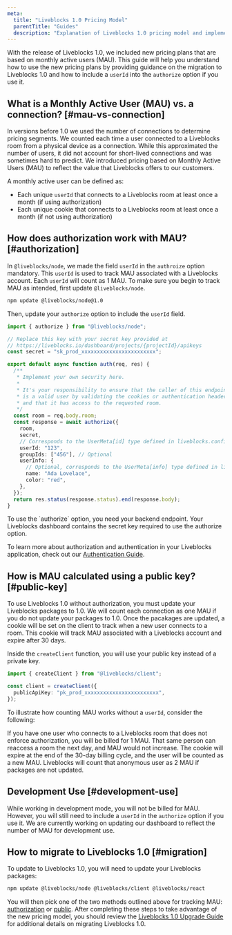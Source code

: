 ```yaml
---
meta:
  title: "Liveblocks 1.0 Pricing Model"
  parentTitle: "Guides"
  description: "Explanation of Liveblocks 1.0 pricing model and implementation"
---
```


With the release of Liveblocks 1.0, we included new pricing plans that are based
on monthly active users (MAU). This guide will help you understand how to use
the new pricing plans by providing guidance on the migration to Liveblocks 1.0
and how to include a `userId` into the `authorize` option if you use it.

## What is a Monthly Active User (MAU) vs. a connection? [#mau-vs-connection]

In versions before 1.0 we used the number of connections to determine pricing
segments. We counted each time a user connected to a Liveblocks room from a
physical device as a connection. While this approximated the number of users, it
did not account for short-lived connections and was sometimes hard to predict.
We introduced pricing based on Monthly Active Users (MAU) to reflect the value
that Liveblocks offers to our customers.

A monthly active user can be defined as:

- Each unique `userId` that connects to a Liveblocks room at least once a month
  (if using authorization)
- Each unique cookie that connects to a Liveblocks room at least once a month
  (if not using authorization)

## How does authorization work with MAU? [#authorization]

In `@liveblocks/node`, we made the field `userId` in the `authroize` option
mandatory. This `userId` is used to track MAU associated with a Liveblocks
account. Each `userId` will count as 1 MAU. To make sure you begin to track MAU
as intended, first update `@liveblocks/node`.

```bash
npm update @liveblocks/node@1.0
```

Then, update your `authorize` option to include the `userId` field.

```ts highlight="16,20"
import { authorize } from "@liveblocks/node";

// Replace this key with your secret key provided at
// https://liveblocks.io/dashboard/projects/{projectId}/apikeys
const secret = "sk_prod_xxxxxxxxxxxxxxxxxxxxxxxx";

export default async function auth(req, res) {
  /**
   * Implement your own security here.
   *
   * It's your responsibility to ensure that the caller of this endpoint
   * is a valid user by validating the cookies or authentication headers
   * and that it has access to the requested room.
   */
  const room = req.body.room;
  const response = await authorize({
    room,
    secret,
    // Corresponds to the UserMeta[id] type defined in liveblocks.config.ts
    userId: "123",
    groupIds: ["456"], // Optional
    userInfo: {
      // Optional, corresponds to the UserMeta[info] type defined in liveblocks.config.ts
      name: "Ada Lovelace",
      color: "red",
    },
  });
  return res.status(response.status).end(response.body);
}
```

<Banner title="Using a secret key with authorization">
  To use the `authorize` option, you need your backend endpoint. Your Liveblocks
  dashboard contains the secret key required to use the authorize option.
</Banner>

To learn more about authorization and authentication in your Liveblocks
application, check out our [Authentication Guide](/docs/guides/authentication).

## How is MAU calculated using a public key? [#public-key]

To use Liveblocks 1.0 without authorization, you must update your Liveblocks
packages to 1.0. We will count each connection as one MAU if you do not update
your packages to 1.0. Once the pacakages are updated, a cookie will be set on
the client to track when a new user connects to a room. This cookie will track
MAU associated with a Liveblocks account and expire after 30 days.

Inside the `createClient` function, you will use your public key instead of a
private key.

```ts file="liveblocks.config.ts" highlight="4"
import { createClient } from "@liveblocks/client";

const client = createClient({
  publicApiKey: "pk_prod_xxxxxxxxxxxxxxxxxxxxxxxx",
});
```

To illustrate how counting MAU works without a `userId`, consider the following:

If you have one user who connects to a Liveblocks room that does not enforce
authorization, you will be billed for 1 MAU. That same person can reaccess a
room the next day, and MAU would not increase. The cookie will expire at the end
of the 30-day billing cycle, and the user will be counted as a new MAU.
Liveblocks will count that anonymous user as 2 MAU if packages are not updated.

## Development Use [#development-use]

While working in development mode, you will not be billed for MAU. However, you
will still need to include a `userId` in the `authorize` option if you use it.
We are currently working on updating our dashboard to reflect the number of MAU
for development use.

## How to migrate to Liveblocks 1.0 [#migration]

To update to Liveblocks 1.0, you will need to update your Liveblocks packages:

```bash
npm update @liveblocks/node @liveblocks/client @liveblocks/react
```

You will then pick one of the two methods outlined above for tracking MAU:
[authorization](#authorization) or [public](#public-key). After completing these
steps to take advantage of the new pricing model, you should review the
[Liveblocks 1.0 Upgrade Guide](/docs/guides/upgrading/1.0) for additional
details on migrating Liveblocks 1.0.
